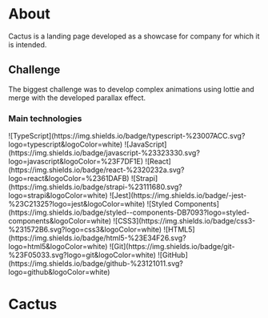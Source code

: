 
# About

Cactus is a landing page developed as a showcase for
company for which it is intended.

## Challenge

The biggest challenge was to develop complex animations using lottie
and merge with the developed parallax effect.

### Main technologies

<SkillsContainer>
<SkillRow >
  ![TypeScript](https://img.shields.io/badge/typescript-%23007ACC.svg?logo=typescript&logoColor=white)
  ![JavaScript](https://img.shields.io/badge/javascript-%23323330.svg?logo=javascript&logoColor=%23F7DF1E)
</SkillRow>

<SkillRow>
  ![React](https://img.shields.io/badge/react-%2320232a.svg?logo=react&logoColor=%2361DAFB)
  ![Strapi](https://img.shields.io/badge/strapi-%23111680.svg?logo=strapi&logoColor=white)
  ![Jest](https://img.shields.io/badge/-jest-%23C21325?logo=jest&logoColor=white)
  ![Styled
  Components](https://img.shields.io/badge/styled--components-DB7093?logo=styled-components&logoColor=white)
  ![CSS3](https://img.shields.io/badge/css3-%231572B6.svg?logo=css3&logoColor=white)
  ![HTML5](https://img.shields.io/badge/html5-%23E34F26.svg?logo=html5&logoColor=white)
</SkillRow>

<SkillRow>
![Git](https://img.shields.io/badge/git-%23F05033.svg?logo=git&logoColor=white)
![GitHub](https://img.shields.io/badge/github-%23121011.svg?logo=github&logoColor=white)
</SkillRow>
</SkillsContainer>

# <span className="hidden"> Cactus</span>
